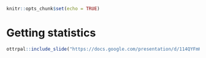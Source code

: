 

```r
knitr::opts_chunk$set(echo = TRUE)
```

# Getting statistics

```r
ottrpal::include_slide("https://docs.google.com/presentation/d/114QYFmKuJ2M5E3tlBw8Gwu2xI09tb8gnrKrNkMY9CG4/edit#slide=id.g145cde68be4_0_126")
```

